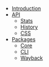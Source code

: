 - [Introduction](/docs/)
- [API](/docs/api/)
  - [Stats](/docs/api/#stats)
  - [History](/docs/api/#history)
  - [CSS](/docs/api/#css)
- [Packages](/docs/pkg/)
  - [Core](/docs/pkg/core/)
  - [CLI](/docs/pkg/cli/)
  - [Wayback](/docs/pkg/wayback/)
